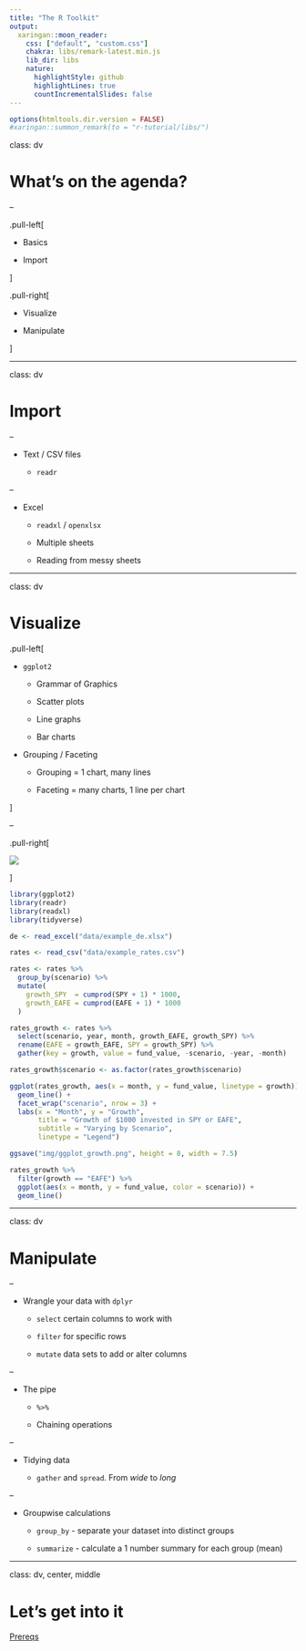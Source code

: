 ```yaml
---
title: "The R Toolkit"
output:
  xaringan::moon_reader:
    css: ["default", "custom.css"]
    chakra: libs/remark-latest.min.js
    lib_dir: libs
    nature:
      highlightStyle: github
      highlightLines: true
      countIncrementalSlides: false
---
```


```r
options(htmltools.dir.version = FALSE)
#xaringan::summon_remark(to = "r-tutorial/libs/")
```

class: dv
 
# What's on the agenda?

--

.pull-left[

- Basics

- Import

]

.pull-right[

- Visualize

- Manipulate

]

---

class: dv

# Import

--

- Text / CSV files
  
  - `readr`

--

- Excel
  
  - `readxl` / `openxlsx`

  - Multiple sheets
  
  - Reading from messy sheets

---

class: dv

# Visualize

.pull-left[

- `ggplot2`

  - Grammar of Graphics

  - Scatter plots
  
  - Line graphs
  
  - Bar charts
   
- Grouping / Faceting

  - Grouping = 1 chart, many lines
  
  - Faceting = many charts, 1 line per chart

]

--

.pull-right[

![](./img/ggplot_growth.png)

]

```r
library(ggplot2)
library(readr)
library(readxl)
library(tidyverse)

de <- read_excel("data/example_de.xlsx")

rates <- read_csv("data/example_rates.csv")

rates <- rates %>%
  group_by(scenario) %>%
  mutate(
    growth_SPY  = cumprod(SPY + 1) * 1000,
    growth_EAFE = cumprod(EAFE + 1) * 1000
  )

rates_growth <- rates %>% 
  select(scenario, year, month, growth_EAFE, growth_SPY) %>%
  rename(EAFE = growth_EAFE, SPY = growth_SPY) %>%
  gather(key = growth, value = fund_value, -scenario, -year, -month)

rates_growth$scenario <- as.factor(rates_growth$scenario)

ggplot(rates_growth, aes(x = month, y = fund_value, linetype = growth)) + 
  geom_line() +
  facet_wrap("scenario", nrow = 3) + 
  labs(x = "Month", y = "Growth", 
       title = "Growth of $1000 invested in SPY or EAFE", 
       subtitle = "Varying by Scenario", 
       linetype = "Legend")

ggsave("img/ggplot_growth.png", height = 8, width = 7.5)

rates_growth %>% 
  filter(growth == "EAFE") %>%
  ggplot(aes(x = month, y = fund_value, color = scenario)) + 
  geom_line()
```
  
---

class: dv

# Manipulate 

--

- Wrangle your data with `dplyr`

  - `select` certain columns to work with

  - `filter` for specific rows
  
  - `mutate` data sets to add or alter columns
  
--
  
- The pipe
    
  - `%>%`
      
  - Chaining operations

--

- Tidying data

  - `gather` and `spread`. From _wide_ to _long_
  
--
  
- Groupwise calculations

  - `group_by` - separate your dataset into distinct groups
  
  - `summarize` - calculate a 1 number summary for each group (mean)
  
---


class: dv, center, middle

# Let's get into it

[Prereqs](./2-r-basics.html)
  
  
  
  
  

